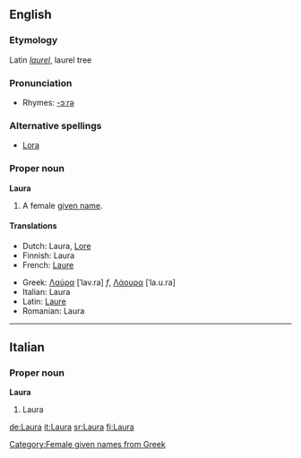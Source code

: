 {{see|laura}}
{{wikipedia}}
==English==

===Etymology===
Latin ''[[laurel]]'', laurel tree

===Pronunciation===
*Rhymes: [[Rhymes:English:-ɔːrə|-ɔːrə]]

===Alternative spellings===
*[[Lora]]

===Proper noun===
'''Laura'''
# A female [[given name]].

====Translations====
{{top}}
*Dutch: Laura, [[Lore]]
*Finnish: Laura
*French: [[Laure]]
{{mid}}
*Greek: [[Λαύρα]] [ˈlav.ra] ''f'', [[Λάουρα]] [ˈla.u.ra]
*Italian: Laura
*Latin: [[Laure]]
*Romanian: Laura
{{bottom}}

----

==Italian==
===Proper noun===
'''Laura'''
#Laura

[[Category:Female given names from Greek]]

[[de:Laura]]
[[it:Laura]]
[[sr:Laura]]
[[fi:Laura]]